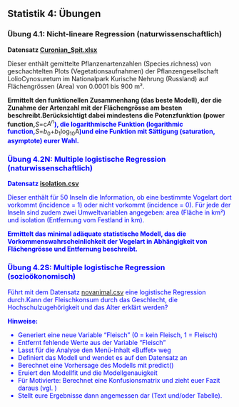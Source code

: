 ## Statistik 4: Übungen

### Übung 4.1: Nicht-lineare Regression (naturwissenschaftlich)

**Datensatz [Curonian_Spit.xlsx](16_Statistik4/data/Curonian_Spit.xlsx)**

Dieser enthält gemittelte Pflanzenartenzahlen (Species.richness) von
geschachtelten Plots (Vegetationsaufnahmen) der Pflanzengesellschaft LolioCynosuretum im Nationalpark Kurische Nehrung (Russland) auf
Flächengrössen (Area) von 0.0001 bis 900 m².

**Ermittelt den funktionellen Zusammenhang (das beste Modell), der die Zunahme der Artenzahl mit der Flächengrösse am besten beschreibt.Berücksichtigt dabei mindestens die Potenzfunktion (power function,**</font>$S=$c$A^{n}$<font color="blue">**), die logarithmische Funktion (logarithmic function,**</font>$S$=$b_{0}$$+$$b_{1}$$\log_{10}$A<font color="blue">**)und eine Funktion mit Sättigung (saturation, asymptote) eurer Wahl.**


### Übung 4.2N: Multiple logistische Regression (naturwissenschaftlich)

**Datensatz [isolation.csv](16_Statistik4/data/isolation.csv)**

Dieser enthält für 50 Inseln die Information, ob eine bestimmte Vogelart dort vorkommt (incidence = 1) oder nicht vorkommt (incidence = 0). Für jede der Inseln sind zudem zwei Umweltvariablen angegeben: area (Fläche in km²) und
isolation (Entfernung vom Festland in km).

**Ermittelt das minimal adäquate statistische Modell, das die Vorkommenswahrscheinlichkeit der Vogelart in Abhängigkeit von Flächengrösse und Entfernung beschreibt.**


### Übung 4.2S: Multiple logistische Regression (sozioökonomisch)

Führt mit dem Datensatz [novanimal.csv](13_Statistik1/data/novanimal.csv) eine logistische Regression durch.Kann der Fleischkonsum durch das Geschlecht, die Hochschulzugehörigkeit und das Alter erklärt werden?

**Hinweise:**

- Generiert eine neue Variable "Fleisch" (0 = kein Fleisch, 1 = Fleisch)
- Entfernt fehlende Werte aus der Variable "Fleisch"
- Lasst für die Analyse den Menü-Inhalt «Buffet» weg
- Definiert das Modell und wendet es auf den Datensatz an
- Berechnet eine Vorhersage des Modells mit predict()
- Eruiert den Modellfit und die Modellgenauigkeit
- Für Motivierte: Berechnet eine Konfusionsmatrix und zieht euer Fazit daraus (vgl. )
- Stellt eure Ergebnisse dann angemessen dar (Text und/oder Tabelle).




